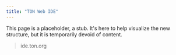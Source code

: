 ```yaml
---
title: "TON Web IDE"
---
```


This page is a placeholder, a stub. It's here to help visualize the new structure, but it is temporarily devoid of content.

> ide.ton.org
